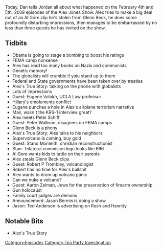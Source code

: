 {{Episode
    | title             = February 4-5, 2009
    | caption           = [https://knowledgefight.libsyn.com/knowledge-fight-feb-4-5-2009 Listen to this episode on Libsyn]
    | episodeNumber     = 167
    | length            = 02:23:48
    | airDate           = June 6, 2018
    | coverageStartDate = February 4, 2009
    | coverageEndDate   = February 5, 2009
    | episodeType       = [[:Category:Tea Party Investigation|Tea Party Investigation]]
    | appearance        = [[Eugene Volokh]], [[Peter Schiff]], [[Peter Wallison]], [[Glenn Beck]], [[Stan Monteith]], [[Robert P Trombley]], [[Aaron Zelman]], [[Jason Bermis]]
    | oocDrop           = We dine on man flesh tonight!
    | previousEpisode   = [[166: February 2-3, 2009]]
    | nextEpisode       = [[168: Alex Vs. Bill Ayers]]
}}

{{Stub}}

Today, Dan tells Jordan all about what happened on the February 4th and 5th, 2009 episodes of the Alex Jones Show. Alex tries to make a big deal out of an Al Gore clip he's stolen from Glenn Beck, he does some profoundly disturbing impressions, then manages to be embarrassed by no less than three guests he has invited on the show.

==Tidbits==

*Obama is going to stage a bombing to boost his ratings
*FEMA camp nonsense
*Alex has read too many books on Nazis and communists
*Genetic memory!
*The globalists will crumble if yoiu stand up to them
*Federal and State governments have been taken over by treaties
*Alex's True Story: talking on the phone with globalists
*Lots of impressions
*Guest: Eugene Volokh, UCLA Law professor
*Hillary's emoluments conflict
*Eugene punches a hole in Alex's airplane terrorism narrative
*Man, wasn't the KRS-1 interview great?
*Alex meets Peter Schiff
*Guest: Peter Wallison, disagrees on FEMA camps
*Glenn Beck is a phony
*Alex's True Story: Ales talks to his neighbors
*Supervolcano is coming, buy gold
*Guest: Stand Monteith, christian reconstructionist
*Stan: Trilateral commision logo looks like 666
*Al Gore wants kids to tattle on their parents
*Alex steals Glenn Beck clips
*Guest: Robert P Trombley, volcanologist
*Robert has no time for Alex's bullshit
*Alex wants to drum up volcano panic
*Can we nuke a volcano?
*Guest: Aaron Zelman, Jews for the preservation of firearm ownership
*Gun holocaust
*Family court judges are demons
*Announcement: Jason Bermis is doing a show
*Jason: Ted Anderson is advertising on Rush and Hannity

==Notable Bits==

*Alex's True Story

[[Category:Episodes]]
[[Category:Tea Party Investigation]]
